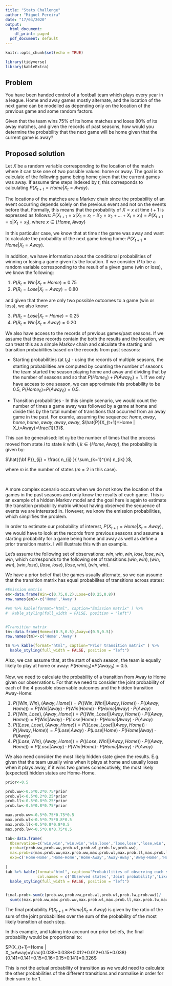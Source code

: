 ```yaml
---
title: "Stats Challenge"
author: "Miguel Pereira"
date: "17/04/2020"
output:
  html_document:
    df_print: paged
  pdf_document: default
---
```


```r
knitr::opts_chunk$set(echo = TRUE)

library(tidyverse)
library(kableExtra)
```

## Problem


You have been handed control of a football team which plays every year in a league. Home and away games mostly alternate, and the location of the next game can be modelled as depending only on the location of the previous game and some random factors.

Given that the team wins 75% of its home matches and loses 80% of its away matches, and given the records of past seasons, how would you determine the probability that the next game will be home given that the current game is away?


## Proposed solution

Let $X$ be a random variable corresponding to the location of the match where it can take one of two possible values: home or away.
The goal is to calculate of the following game being home given that the current games was away. If assume time steps indexed by $t$, this corresponds to calculating $P(X_{t+1}=Home | X_t=Away)$.

The locations of the matches are a Markov chain since the probability of an event occurring depends solely on the previous event and not on the events before that.
Formally, this means that the probability of $X=x$ at time $t+1$ is expressed as follows:
$P(X_{t+1}=x | X_1=x_1 + X_2=x_2 + ... + X_t=x_t)=P(X_{t+1}=x | X_t=x_t)$, where $x \in \{Home,Away\}$
 
In this particular case, we know that at time $t$ the game was away and want to calculate the probability of the next game being home: $P(X_{t+1}=Home | X_t=Away)$.

In addition, we have information about the conditional probabilities of winning or losing a game given its the location. If we consider $R$ to be a random variable corresponding to the result of a given game (win or loss), we know the following:

1. $P(R_t = Win | X_t = Home) = 0.75$
2. $P(R_t = Lose | X_t = Away) = 0.80$

and given that there are only two possible outcomes to a game (win or loss), we also know:

3. $P(R_t = Lose | X_t = Home) = 0.25$
4. $P(R_t = Win | X_t = Away) = 0.20$

We also have access to the records of previous games/past seasons.
If we assume that these records contain the both the results and the location, we can treat this as a simple Markov chain and calculate the starting and transition probabilities based on the records from past seasons:

* Starting probabilities (at $t_0$) - using the records of multiple seasons, the starting probabilities are computed by counting the number of seasons the team started the season playing home and away and dividing that by the number of seasons and so that $P(Home_0)+P(Away_0)=1$.
If we only have access to one season, we can approximate this probability to be 0.5, $P(Home_0)$=$P(Away_0)=0.5$.

* Transition probabilities - In this simple scenario, we would count the number of times a game away was followed by a game at home and divide this by the total number of transitions that occurred from an away game in the past. For examle, assuming the sequence: $home, away, home, home, away, away, away$, $\hat{P}(X_{t+1}=Home | X_t=Away)=\frac{1}{3}$.

This can be generalised: let $n_{ij}$ be the number of times that the process moved from state $i$ to state $k$ with $i,k \in \{Home,Away\}$, the probability is given by:

$\hat{{\bf P}}_{ij} = \frac{ n_{ij} }{ \sum_{k=1}^{m} n_{ik} }$,

where $m$ is the number of states ($m=2$ in this case).

<br>

A more complex scenario occurs when we do not know the location of the games in the past seasons and only know the results of each game.
This is an example of a hidden Markov model and the goal here is again to estimate the transition probability matrix without having observed the sequence of events we are interested in. However, we know the emission probabilities, which simplifies the problem.

In order to estimate our probability of interest, $P(X_{t+1}=Home | X_t=Away)$, we would have to look at the records from previous seasons and assume a starting probability for a game being home and away as well as define a prior transition matrix.
I will illustrate this with an example.

Let's assume the following set of observations: $win, win, win, lose, lose, win, win$, which corresponds to the following set of transitions:$(win,win),(win,win),(win,lose),(lose,lose),(lose,win),(win,win)$.

We have a prior belief that the games usually alternate, so we can assume that the transition matrix has equal probabilites of transitions across states:

```r
#Emission matrix
em<-data.frame(Win=c(0.75,0.2),Lose=c(0.25,0.8))
row.names(em)<-c('Home','Away')

#em %>% kable(format="html", caption="Emission matrix" ) %>%
#  kable_styling(full_width = FALSE, position = "left")


#Transition matrix
tm<-data.frame(Home=c(0.5,0.5),Away=c(0.5,0.5))
row.names(tm)<-c('Home','Away')

tm %>% kable(format="html", caption="Prior transition matrix" ) %>%
  kable_styling(full_width = FALSE, position = "left")
```

Also, we can assume that, at the start of each season, the team is equally likely to play at home or away: $P(Home_0)$=$P(Away_0)=0.5$.

Now, we need to calculate the probability of a transition from Away to Home given our observations. For that we need to consider the joint probability of each of the 4 possible observable outcomes and the hidden transition Away-Home:

1. $P((Win,Win) , (Away,Home)) = P((Win,Win) | (Away,Home)) \cdot P((Away,Home)) = P(Win|Away)\cdot P(Win|Home)\cdot P(Home|Away)\cdot P(Away)$
2. $P((Win,Lose) , (Away,Home)) = P((Win,Lose) | (Away,Home)) \cdot P((Away,Home)) = P(Win|Away)\cdot P(Lose|Home)\cdot P(Home|Away)\cdot P(Away)$
3. $P((Lose,Lose) , (Away,Home)) = P((Lose,Lose) | (Away,Home)) \cdot P((Away,Home)) = P(Lose|Away)\cdot P(Lose|Home)\cdot P(Home|Away)\cdot P(Away)$
4. $P((Lose,Win) , (Away,Home)) = P((Lose,Win) | (Away,Home)) \cdot P((Away,Home)) = P(Lose|Away)\cdot P(Win|Home)\cdot P(Home|Away)\cdot P(Away)$

We also need consider the most likely hidden state given the results. E.g. given that the team usually wins when it plays at home and usually loses when it plays away, if it wins two games consecutively, the most likely (expected) hidden states are Home-Home.

```r
prior<-0.5

prob.ww<-0.5*0.2*0.75*prior
prob.wl<-0.5*0.2*0.25*prior
prob.ll<-0.5*0.8*0.25*prior
prob.lw<-0.5*0.8*0.75*prior

max.prob.ww<-0.5*0.75*0.75*0.5
max.prob.wl<-0.5*0.75*0.8*0.5
max.prob.ll<-0.5*0.8*0.8*0.5
max.prob.lw<-0.5*0.8*0.75*0.5

tab<-data.frame(
  Observation=c('win,win','win,win','win,lose','lose,lose','lose,win','win,win'),
  prob=c(prob.ww,prob.ww,prob.wl,prob.wl,prob.lw,prob.ww),
  max.prob=c(max.prob.ww,max.prob.ww,max.prob.wl,max.prob.ll,max.prob.lw,max.prob.ww),
  exp=c('Home-Home','Home-Home','Home-Away','Away-Away','Away-Home','Home-Home')
  
)
tab %>% kable(format="html", caption="Probabilities of observing each state transition given an Away-Home transition",digits=3,
              col.names = c('Observed states','Joint probability','Likelihood','Expected transition')) %>%
  kable_styling(full_width = FALSE, position = "left")


final.prob<-sum(c(prob.ww,prob.ww,prob.wl,prob.wl,prob.lw,prob.ww))/
  sum(c(max.prob.ww,max.prob.ww,max.prob.wl,max.prob.ll,max.prob.lw,max.prob.ww))


```

The final probability $P(X_{t+1}=Home | X_t=Away)$ is given by the ratio of the sum of the joint probabilities over the sum of the probability of the most likely transition at each step.

In this example, and taking into account our prior beliefs, the final probability would be proportional to:

$P(X_{t+1}=Home | X_t=Away)=\frac{0.038+0.038+0.012+0.012+0.15+0.038}{0.141+0.141+0.15+0.16+0.15+0.141}=0.326$

This is not the actual probability of transition as we would need to calculate the other probabilities of the different transitions and normalise in order for their sum to be 1.


